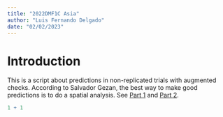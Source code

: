 ```yaml
---
title: "2022DMF1C Asia"
author: "Luis Fernando Delgado"
date: "02/02/2023"
---
```


# Introduction

This is a script about predictions in non-replicated trials with augmented checks. According to Salvador Gezan, the best way to make good predictions is to do a spatial analysis. See [Part 1](https://vsni.co.uk/blogs/unreplicated-trials-part-1) and [Part 2](https://vsni.co.uk/blogs/unreplicated-trials-part-2).

```r
1 + 1
```

